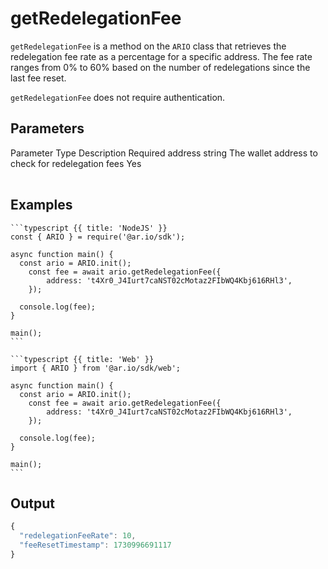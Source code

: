 

# getRedelegationFee

`getRedelegationFee` is a method on the `ARIO` class that retrieves the redelegation fee rate as a percentage for a specific address. The fee rate ranges from 0% to 60% based on the number of redelegations since the last fee reset.

`getRedelegationFee` does not require authentication.

## Parameters

<Table>
  <Table.Head>
    <Table.Row>
      <Table.Header>Parameter</Table.Header>
      <Table.Header>Type</Table.Header>
      <Table.Header>Description</Table.Header>
      <Table.Header>Required</Table.Header>
    </Table.Row>
  </Table.Head>
  <Table.Body>
    <Table.Row>
      <Table.Cell className="font-semibold">address</Table.Cell>
      <Table.Cell>string</Table.Cell>
      <Table.Cell>The wallet address to check for redelegation fees</Table.Cell>
      <Table.Cell>Yes</Table.Cell>
    </Table.Row>
  </Table.Body>
</Table>

## Examples

<CodeGroup title="getRedelegationFee">

    ```typescript {{ title: 'NodeJS' }}
    const { ARIO } = require('@ar.io/sdk');

    async function main() {
      const ario = ARIO.init();
        const fee = await ario.getRedelegationFee({
            address: 't4Xr0_J4Iurt7caNST02cMotaz2FIbWQ4Kbj616RHl3',
        });

      console.log(fee);
    }

    main();
    ```

    ```typescript {{ title: 'Web' }}
    import { ARIO } from '@ar.io/sdk/web';

    async function main() {
      const ario = ARIO.init();
        const fee = await ario.getRedelegationFee({
            address: 't4Xr0_J4Iurt7caNST02cMotaz2FIbWQ4Kbj616RHl3',
        });

      console.log(fee);
    }

    main();
    ```

</CodeGroup>

## Output

```js
{
  "redelegationFeeRate": 10,
  "feeResetTimestamp": 1730996691117
}
```
